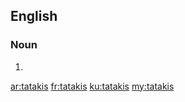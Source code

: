 ==English==

===Noun===
{{head|en}}

# {{plural of|tataki}}

[[ar:tatakis]]
[[fr:tatakis]]
[[ku:tatakis]]
[[my:tatakis]]